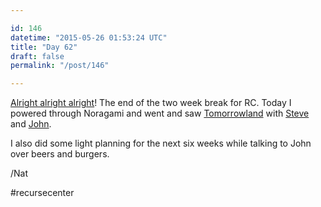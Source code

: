 ```yaml
---

id: 146
datetime: "2015-05-26 01:53:24 UTC"
title: "Day 62"
draft: false
permalink: "/post/146"

---
```


[Alright alright alright](https://www.youtube.com/watch?v=X4bg4Q63kJQ)! The end of the two week break for RC. Today I powered through Noragami and went and saw [Tomorrowland](http://www.metacritic.com/movie/tomorrowland) with [Steve](https://twitter.com/ifosteve) and [John](https://jdherg.github.io/).

I also did some light planning for the next six weeks while talking to John over beers and burgers.

/Nat

#recursecenter

